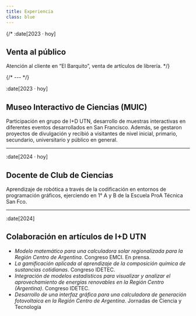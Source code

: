 ```yaml
---
title: Experiencia
class: blue
---
```


{/* :date[2023 · hoy]
## Venta al público
Atención al cliente en “El Barquito”, venta de artículos de librería. */}

{/* --- */}

:date[2023 · hoy]
## Museo Interactivo de Ciencias (MUIC)
Participación en grupo de I+D UTN, desarrollo de muestras interactivas en
diferentes eventos desarrollados en San Francisco. Además, se gestaron proyectos
de divulgación y recibió a visitantes de nivel inicial, primario, secundario,
universitario y público en general.

---

:date[2024 · hoy]
## Docente de Club de Ciencias
Aprendizaje de robótica a través de la codificación en entornos de programación
gráficos, ejerciendo en 1° A y B de la Escuela ProA Técnica San Fco.

---

:date[2024]
## Colaboración en artículos de I+D UTN
- *Modelo matemático para una calculadora solar regionalizada para la Región Centro de Argentina*. Congreso EMCI. En prensa.
- *La gamificación aplicada al aprendizaje de la composición química de sustancias cotidianas*. Congreso IDETEC.
- *Integración de modelos estadísticos para visualizar y analizar el aprovechamiento de energías renovables en la Región Centro (Argentina)*. Congreso IDETEC.
- *Desarrollo de una interfaz gráfica para una calculadora de generación fotovoltaica en la Región Centro de Argentina*. Jornadas de Ciencia y Tecnología
